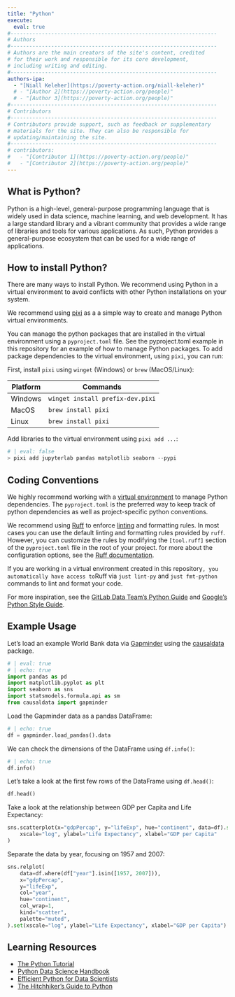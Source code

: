 ```yaml
---
title: "Python"
execute:
  eval: true
#------------------------------------------------------------------
# Authors
#------------------------------------------------------------------
# Authors are the main creators of the site's content, credited
# for their work and responsible for its core development,
# including writing and editing.
#------------------------------------------------------------------
authors-ipa:
  - "[Niall Keleher](https://poverty-action.org/niall-keleher)"
  # - "[Author 2](https://poverty-action.org/people)"
  # - "[Author 3](https://poverty-action.org/people)"
#------------------------------------------------------------------
# Contributors
#------------------------------------------------------------------
# Contributors provide support, such as feedback or supplementary
# materials for the site. They can also be responsible for
# updating/maintaining the site.
#------------------------------------------------------------------
# contributors:
#   - "[Contributor 1](https://poverty-action.org/people)"
#   - "[Contributor 2](https://poverty-action.org/people)"
---
```


## What is Python?

Python is a high-level, general-purpose programming language that is widely used in data
science, machine learning, and web development. It has a large standard library and a
vibrant community that provides a wide range of libraries and tools for various
applications. As such, Python provides a general-purpose ecosystem that can be used for
a wide range of applications.

## How to install Python?

There are many ways to install Python. We recommend using Python in a virtual
environment to avoid conflicts with other Python installations on your system.

We recommend using [pixi](https://pixi.sh/latest/) as a a simple way to create and
manage Python virtual environments.

You can manage the python packages that are installed in the virtual
environment using a `pyproject.toml` file. See the pyproject.toml example in this
repository for an example of how to manage Python packages. To add package dependencies
to the virtual environment, using `pixi`, you can run:

First, install `pixi` using `winget` (Windows) or `brew` (MacOS/Linux):

| Platform | Commands             |
| -------- | -------------------- |
| Windows  | `winget install prefix-dev.pixi` |
| MacOS    | `brew install pixi`   |
| Linux    | `brew install pixi`   |

Add libraries to the virtual environment using `pixi add ...`:

```python
# | eval: false
> pixi add jupyterlab pandas matplotlib seaborn --pypi
```

## Coding Conventions

We highly recommend working with a [virtual environment](../guides/venv.qmd) to manage
Python dependencies. The `pyproject.toml` is the preferred way to keep track of python
dependencies as well as project-specific python conventions.

We recommend using [Ruff](https://docs.astral.sh/ruff/) to enforce
[linting](<https://en.wikipedia.org/wiki/Lint_(software)>) and formatting rules. In most
cases you can use the default linting and formatting rules provided by `ruff`. However,
you can customize the rules by modifying the `[tool.ruff]` section of the
`pyproject.toml` file in the root of your project. for more about the configuration
options, see the [Ruff documentation](https://docs.astral.sh/ruff/configuration/).

If you are working in a virtual environment created in this repository`, you automatically have
access to `Ruff via  `just lint-py` and `just fmt-python` commands to lint and format your code.

For more inspiration, see the
[GitLab Data Team's Python Guide](https://handbook.gitlab.com/handbook/business-technology/data-team/platform/python-guide/)
and [Google's Python Style Guide](https://google.github.io/styleguide/pyguide.html).

## Example Usage

Let's load an example World Bank data via [Gapminder](https://www.gapminder.org/) using
the [causaldata](https://github.com/NickCH-K/causaldata) package.

```python
# | eval: true
# | echo: true
import pandas as pd
import matplotlib.pyplot as plt
import seaborn as sns
import statsmodels.formula.api as sm
from causaldata import gapminder
```

Load the Gapminder data as a pandas DataFrame:

```python
# | echo: true
df = gapminder.load_pandas().data
```

We can check the dimensions of the DataFrame using `df.info()`:

```python
# | echo: true
df.info()
```

Let's take a look at the first few rows of the DataFrame using `df.head()`:

```python
df.head()
```

Take a look at the relationship between GDP per Capita and Life Expectancy:

```python
sns.scatterplot(x="gdpPercap", y="lifeExp", hue="continent", data=df).set(
    xscale="log", ylabel="Life Expectancy", xlabel="GDP per Capita"
)
```

Separate the data by year, focusing on 1957 and 2007:

```python
sns.relplot(
    data=df.where(df["year"].isin([1957, 2007])),
    x="gdpPercap",
    y="lifeExp",
    col="year",
    hue="continent",
    col_wrap=1,
    kind="scatter",
    palette="muted",
).set(xscale="log", ylabel="Life Expectancy", xlabel="GDP per Capita")
```

## Learning Resources

- [The Python Tutorial](https://docs.python.org/3.12/tutorial/index.html)
- [Python Data Science Handbook](https://jakevdp.github.io/PythonDataScienceHandbook/)
- [Efficient Python for Data Scientists](https://khuyentran1401.github.io/Efficient_Python_tricks_and_tools_for_data_scientists/README.html)
- [The Hitchhiker's Guide to Python](https://docs.python-guide.org/)
